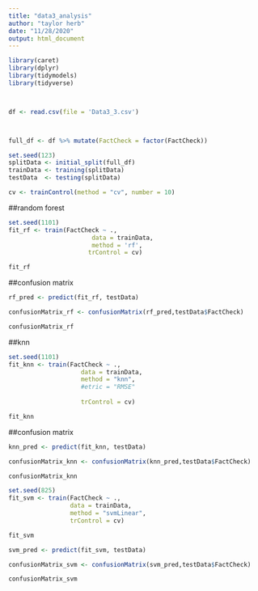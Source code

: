 ---
title: "data3_analysis"
author: "taylor herb"
date: "11/28/2020"
output: html_document
---


```{r}
library(caret)
library(dplyr)
library(tidymodels)
library(tidyverse)



df <- read.csv(file = 'Data3_3.csv')



full_df <- df %>% mutate(FactCheck = factor(FactCheck))

set.seed(123)
splitData <- initial_split(full_df)
trainData <- training(splitData)
testData  <- testing(splitData)


```

```{r}
cv <- trainControl(method = "cv", number = 10)
```




##random forest
```{r}



set.seed(1101)
fit_rf <- train(FactCheck ~ ., 
                       data = trainData,
                       method = 'rf',
                      trControl = cv)
```

```{r}
fit_rf
```


##confusion matrix
```{r}
rf_pred <- predict(fit_rf, testData)

confusionMatrix_rf <- confusionMatrix(rf_pred,testData$FactCheck)

confusionMatrix_rf
```

##knn
```{r}
set.seed(1101)
fit_knn <- train(FactCheck ~ ., 
                    data = trainData,
                    method = "knn",
                    #etric = "RMSE"
                  
                    trControl = cv)
```

```{r}
fit_knn
```

##confusion matrix
```{r}
knn_pred <- predict(fit_knn, testData)

confusionMatrix_knn <- confusionMatrix(knn_pred,testData$FactCheck)

confusionMatrix_knn
```

```{r}
set.seed(825)
fit_svm <- train(FactCheck ~ .,
                 data = trainData, 
                 method = "svmLinear", 
                 trControl = cv)
```


```{r}
fit_svm
```

```{r}
svm_pred <- predict(fit_svm, testData)

confusionMatrix_svm <- confusionMatrix(svm_pred,testData$FactCheck)

confusionMatrix_svm
```

